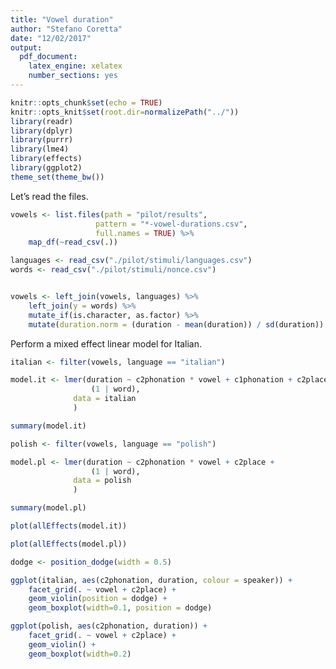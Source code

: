 ```yaml
---
title: "Vowel duration"
author: "Stefano Coretta"
date: "12/02/2017"
output: 
  pdf_document: 
    latex_engine: xelatex
    number_sections: yes
---
```


```r
knitr::opts_chunk$set(echo = TRUE)
knitr::opts_knit$set(root.dir=normalizePath("../"))
library(readr)
library(dplyr)
library(purrr)
library(lme4)
library(effects)
library(ggplot2)
theme_set(theme_bw())
```

Let's read the files.

```r
vowels <- list.files(path = "pilot/results",
                   pattern = "*-vowel-durations.csv",
                   full.names = TRUE) %>%
    map_df(~read_csv(.))

languages <- read_csv("./pilot/stimuli/languages.csv")
words <- read_csv("./pilot/stimuli/nonce.csv")


vowels <- left_join(vowels, languages) %>%
    left_join(y = words) %>%
    mutate_if(is.character, as.factor) %>%
    mutate(duration.norm = (duration - mean(duration)) / sd(duration))
```

Perform a mixed effect linear model for Italian.

```r
italian <- filter(vowels, language == "italian")

model.it <- lmer(duration ~ c2phonation * vowel + c1phonation + c2place +
                  (1 | word),
              data = italian
              )

summary(model.it)

polish <- filter(vowels, language == "polish")

model.pl <- lmer(duration ~ c2phonation * vowel + c2place +
                  (1 | word),
              data = polish
              )

summary(model.pl)
```

```r
plot(allEffects(model.it))
```

```r
plot(allEffects(model.pl))
```

```r
dodge <- position_dodge(width = 0.5)

ggplot(italian, aes(c2phonation, duration, colour = speaker)) +
    facet_grid(. ~ vowel + c2place) +
    geom_violin(position = dodge) +
    geom_boxplot(width=0.1, position = dodge)

ggplot(polish, aes(c2phonation, duration)) +
    facet_grid(. ~ vowel + c2place) +
    geom_violin() +
    geom_boxplot(width=0.2)
```

